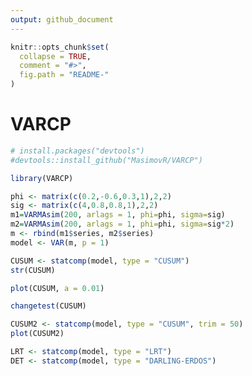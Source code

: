 ```yaml
---
output: github_document
---
```


<!-- README.md is generated from README.Rmd. Please edit that file -->

```r
knitr::opts_chunk$set(
  collapse = TRUE,
  comment = "#>",
  fig.path = "README-"
)
```

# VARCP


```r
# install.packages("devtools")
#devtools::install_github("MasimovR/VARCP")
```


```r
library(VARCP)

phi <- matrix(c(0.2,-0.6,0.3,1),2,2)
sig <- matrix(c(4,0.8,0.8,1),2,2)
m1=VARMAsim(200, arlags = 1, phi=phi, sigma=sig)
m2=VARMAsim(200, arlags = 1, phi=phi, sigma=sig*2)
m <- rbind(m1$series, m2$series)  
model <- VAR(m, p = 1)

```

```r
CUSUM <- statcomp(model, type = "CUSUM")
str(CUSUM)
```

```r
plot(CUSUM, a = 0.01)
```

```r
changetest(CUSUM)
```

```r
CUSUM2 <- statcomp(model, type = "CUSUM", trim = 50)
plot(CUSUM2)
```

```r
LRT <- statcomp(model, type = "LRT")
DET <- statcomp(model, type = "DARLING-ERDOS")
```
